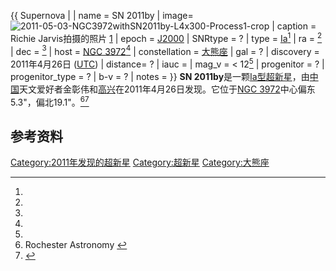 {{ Supernova |
| name = SN 2011by
| image= [[File:Supernova_SN_2011by_in_NGC_3972.jpg|2011-05-03-NGC3972withSN2011by-L4x300-Process1-crop]]
| caption = Richie Jarvis拍摄的照片 [http://nebul.ae/astro-imaging/galaxies/ngc3972/2011-05-03-ngc3972-supernova-sn2011by1-301]
| epoch = [[J2000|J2000]]
| SNRtype = ?
| type = [[Ia超新星|Ia]]<ref name="Rochester Astronomy" />
| ra = {{RA|11|55|45.56}}<ref name="AAVSO" />
| dec = {{DEC|+55|19|33.8}}<ref name="Rochester Astronomy" />
| host = [[NGC_3972|NGC 3972]]<ref name="Rochester Astronomy" />
| constellation = [[大熊座|大熊座]]
| gal = ?
| discovery = 2011年4月26日 ([[UTC|UTC]])
| distance= ?
| iauc = 
| mag_v = < 12<ref name="Rochester Astronomy" /> 
| progenitor = ?
| progenitor_type = ?
| b-v = ?
| notes = 
}}
'''SN 2011by'''是一颗[[Ia超新星|Ia型]][[超新星|超新星]]，由[[中国|中国]]天文爱好者金彰伟和[[高兴_(业余天文学家)|高兴]]在2011年4月26日发现。它位于[[NGC_3972|NGC 3972]]中心偏东5.3"，偏北19.1"。<ref name="Rochester Astronomy">Rochester Astronomy {{cite web | url = http://www.rochesterastronomy.org/sn2011/sn2011by.html | title = Rochester Astronomy: Supernova 2011by in NGC3972 | accessdate = 2011-09-18 | archive-date = 2012-08-24 | archive-url = https://www.webcitation.org/6AAFBkz2c?url=http://www.rochesterastronomy.org/sn2011/sn2011by.html | dead-url = no }}</ref><ref name="AAVSO">{{cite web | url = http://www.aavso.org/aavso-alert-notice-438 | title = AAVSO: SUPERNOVA 2011by in NGC 3972 = PSN J11554556+5519338 | accessdate = 2011-09-18 | archive-date = 2012-08-24 | archive-url = https://www.webcitation.org/6AAFCIOct?url=http://www.aavso.org/aavso-alert-notice-438 | dead-url = no }}</ref>

==参考资料==
{{Reflist}}

[[Category:2011年发现的超新星|Category:2011年发现的超新星]]
[[Category:超新星|Category:超新星]]
[[Category:大熊座|Category:大熊座]]